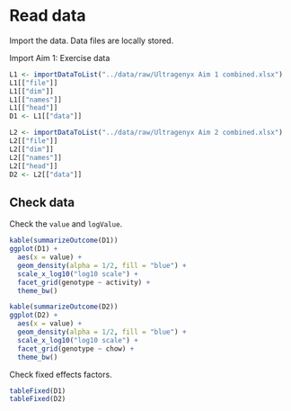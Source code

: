 # Read data

Import the data.
Data files are locally stored.

Import Aim 1: Exercise data

```r
L1 <- importDataToList("../data/raw/Ultragenyx Aim 1 combined.xlsx")
L1[["file"]]
L1[["dim"]]
L1[["names"]]
L1[["head"]]
D1 <- L1[["data"]]
```

```r
L2 <- importDataToList("../data/raw/Ultragenyx Aim 2 combined.xlsx")
L2[["file"]]
L2[["dim"]]
L2[["names"]]
L2[["head"]]
D2 <- L2[["data"]]
```


## Check data

Check the `value` and `logValue`.

```r
kable(summarizeOutcome(D1))
ggplot(D1) +
  aes(x = value) +
  geom_density(alpha = 1/2, fill = "blue") +
  scale_x_log10("log10 scale") +
  facet_grid(genotype ~ activity) +
  theme_bw()
```

```r
kable(summarizeOutcome(D2))
ggplot(D2) +
  aes(x = value) +
  geom_density(alpha = 1/2, fill = "blue") +
  scale_x_log10("log10 scale") +
  facet_grid(genotype ~ chow) +
  theme_bw()
```


Check fixed effects factors.

```r
tableFixed(D1)
tableFixed(D2)
```
